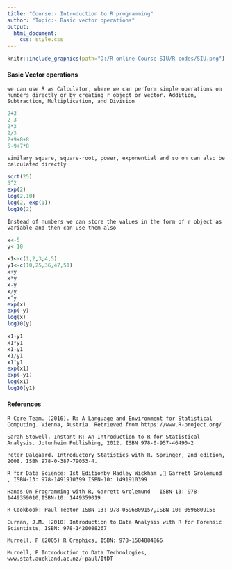 ---
title: "Course:- Introduction to R programming"
author: "Topic:- Basic vector operations"
output:
  html_document:
    css: style.css
---


```{r, fig.align='right', echo=FALSE, out.width = "25%"}
knitr::include_graphics(path="D:/R online Course SIU/R codes/SIU.png")
```

#### Basic Vector operations

```text
we can use R as Calculator, where we can perform simple operations on numbers directly or by creating r object or vector. Addition, Subtraction, Multiplication, and Division
```
```{r}
2+3
2-3
2*3
2/3
2+9+8+8
5-9+7*8
```

```text 
similary square, square-root, power, exponential and so on can also be calculated directly
```

```{r}
sqrt(25)
5^2
exp(2)
log(2,10)
log(2, exp(1))
log10(2)
```

```text
Instead of numbers we can store the values in the form of r object as variable and then can use them also
```
```{r}
x<-5
y<-10

x1<-c(1,2,3,4,5)
y1<-c(10,25,36,47,51)
x+y
x*y
x-y
x/y
x^y
exp(x)
exp(-y)
log(x)
log10(y)

x1+y1
x1*y1
x1-y1
x1/y1
x1^y1
exp(x1)
exp(-y1)
log(x1)
log10(y1)
```


#### References


```text
R Core Team. (2016). R: A Language and Environment for Statistical Computing. Vienna, Austria. Retrieved from https://www.R-project.org/

Sarah Stowell. Instant R: An Introduction to R for Statistical Analysis. Jotunheim Publishing, 2012. ISBN 978-0-957-46490-2

Peter Dalgaard. Introductory Statistics with R. Springer, 2nd edition, 2008. ISBN 978-0-387-79053-4.

R for Data Science: 1st Editionby Hadley Wickham , Garrett Grolemund , ISBN-13: 978-1491910399 ISBN-10: 1491910399

Hands-On Programming with R, Garrett Grolemund   ISBN-13: 978-1449359010,ISBN-10: 1449359019

R Cookbook: Paul Teetor ISBN-13: 978-0596809157,ISBN-10: 0596809158

Curran, J.M. (2010) Introduction to Data Analysis with R for Forensic Scientists, ISBN: 978-1420088267

Murrell, P (2005) R Graphics, ISBN: 978-1584884866

Murrell, P Introduction to Data Technologies, www.stat.auckland.ac.nz/~paul/ItDT

```

